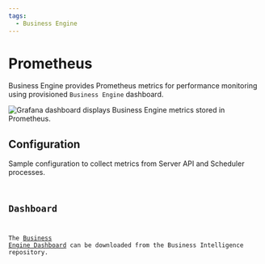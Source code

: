 ```yaml
---
tags:
  - Business Engine
---
```



# Prometheus

Business Engine provides Prometheus metrics for performance monitoring using provisioned `Business Engine` dashboard.

<Image
  title="Grafana dashboard displays Business Engine metrics stored in Prometheus."
  src="/img/big/business-engine/prometheus.png"
/>

## Configuration

Sample configuration to collect metrics from Server API and Scheduler processes.

<Code
  url="https://github.com/VolkovLabs/business-intelligence/blob/main/prometheus/prometheus.yml"
  language="yaml"
/>

## Dashboard

The [Business Engine Dashboard](https://github.com/VolkovLabs/business-intelligence/blob/main/prometheus/engine.json) can be downloaded from the Business Intelligence repository.

<Code
  url="https://github.com/VolkovLabs/business-intelligence/blob/main/prometheus/engine.json"
  language="json"
/>
